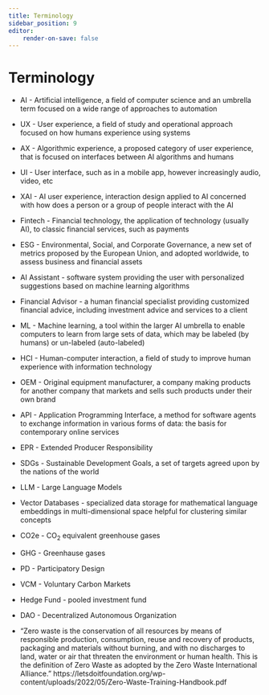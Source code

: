 ```yaml
---
title: Terminology
sidebar_position: 9
editor:
    render-on-save: false
---
```


# Terminology

-   AI - Artificial intelligence, a field of computer science and an umbrella term focused on a wide range of approaches to automation

-   UX - User experience, a field of study and operational approach focused on how humans experience using systems

-   AX - Algorithmic experience, a proposed category of user experience, that is focused on interfaces between AI algorithms and humans

-   UI - User interface, such as in a mobile app, however increasingly audio, video, etc

-   XAI - AI user experience, interaction design applied to AI concerned with how does a person or a group of people interact with the AI

-   Fintech - Financial technology, the application of technology (usually AI), to classic financial services, such as payments

-   ESG - Environmental, Social, and Corporate Governance, a new set of metrics proposed by the European Union, and adopted worldwide, to assess business and financial assets

-   AI Assistant - software system providing the user with personalized suggestions based on machine learning algorithms

-   Financial Advisor - a human financial specialist providing customized financial advice, including investment advice and services to a client

-   ML - Machine learning, a tool within the larger AI umbrella to enable computers to learn from large sets of data, which may be labeled (by humans) or un-labeled (auto-labeled)

-   HCI - Human-computer interaction, a field of study to improve human experience with information technology

-   OEM - Original equipment manufacturer, a company making products for another company that markets and sells such products under their own brand

-   API - Application Programming Interface, a method for software agents to exchange information in various forms of data: the basis for contemporary online services

-   EPR - Extended Producer Responsibility

-   SDGs - Sustainable Development Goals, a set of targets agreed upon by the nations of the world

-   LLM - Large Language Models

-   Vector Databases - specialized data storage for mathematical language embeddings in multi-dimensional space helpful for clustering similar concepts

-   CO2e - CO~2~ equivalent greenhouse gases

-   GHG - Greenhause gases

-   PD - Participatory Design

-   VCM - Voluntary Carbon Markets

-   Hedge Fund - pooled investment fund

-   DAO - Decentralized Autonomous Organization

-   "Zero waste is the conservation of all resources by means of responsible production, consumption,
reuse and recovery of products, packaging and materials without burning, and with no discharges
to land, water or air that threaten the environment or human health. This is the definition of Zero
Waste as adopted by the Zero Waste International Alliance." https://letsdoitfoundation.org/wp-content/uploads/2022/05/Zero-Waste-Training-Handbook.pdf